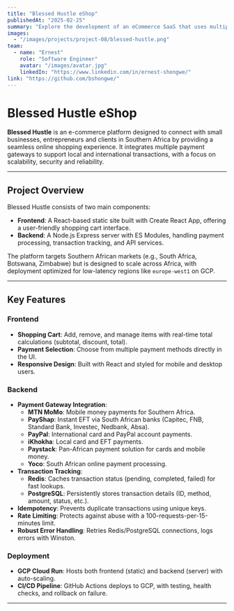 ```yaml
---
title: "Blessed Hustle eShop"
publishedAt: "2025-02-25"
summary: "Explore the development of an eCommerce SaaS that uses multiple payment gateways used across Southern Africa."
images:
  - "/images/projects/project-08/blessed-hustle.png"
team:
  - name: "Ernest"
    role: "Software Engineer"
    avatar: "/images/avatar.jpg"
    linkedIn: "https://www.linkedin.com/in/ernest-shongwe/"
link: "https://github.com/bshongwe/"
---
```


# Blessed Hustle eShop

**Blessed Hustle** is an e-commerce platform designed to connect with small
businesses, entrepreneurs and clients in Southern Africa by providing a
seamless online shopping experience. It integrates multiple payment gateways to
support local and international transactions, with a focus on scalability,
security and reliability.

---

## Project Overview

Blessed Hustle consists of two main components:
- **Frontend**: A React-based static site built with Create React App, offering a user-friendly shopping cart interface.
- **Backend**: A Node.js Express server with ES Modules, handling payment processing, transaction tracking, and API services.

The platform targets Southern African markets (e.g., South Africa, Botswana,
Zimbabwe) but is designed to scale across Africa, with deployment optimized for
low-latency regions like `europe-west1` on GCP.

---

## Key Features

### Frontend
- **Shopping Cart**: Add, remove, and manage items with real-time total calculations (subtotal, discount, total).
- **Payment Selection**: Choose from multiple payment methods directly in the UI.
- **Responsive Design**: Built with React and styled for mobile and desktop users.

### Backend
- **Payment Gateway Integration**:
  - **MTN MoMo**: Mobile money payments for Southern Africa.
  - **PayShap**: Instant EFT via South African banks (Capitec, FNB, Standard Bank, Investec, Nedbank, Absa).
  - **PayPal**: International card and PayPal account payments.
  - **iKhokha**: Local card and EFT payments.
  - **Paystack**: Pan-African payment solution for cards and mobile money.
  - **Yoco**: South African online payment processing.
- **Transaction Tracking**:
  - **Redis**: Caches transaction status (pending, completed, failed) for fast lookups.
  - **PostgreSQL**: Persistently stores transaction details (ID, method, amount, status, etc.).
- **Idempotency**: Prevents duplicate transactions using unique keys.
- **Rate Limiting**: Protects against abuse with a 100-requests-per-15-minutes limit.
- **Robust Error Handling**: Retries Redis/PostgreSQL connections, logs errors with Winston.

### Deployment
- **GCP Cloud Run**: Hosts both frontend (static) and backend (server) with auto-scaling.
- **CI/CD Pipeline**: GitHub Actions deploys to GCP, with testing, health checks, and rollback on failure.

---
